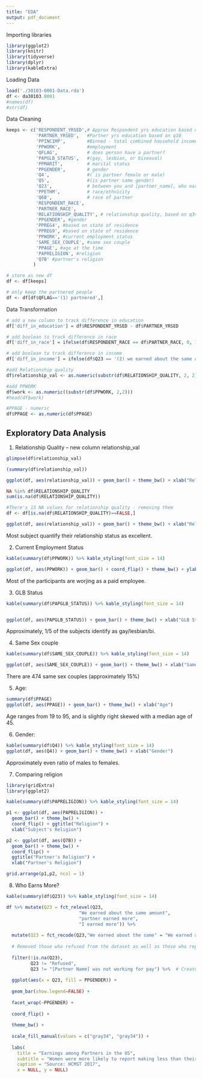 ```yaml
---
title: "EDA"
output: pdf_document
---
```

Importing libraries
```r
library(ggplot2)
library(knitr)
library(tidyverse)
library(dplyr)
library(kableExtra)
```

Loading Data
```r
load('./30103-0001-Data.rda')
df <- da30103.0001
#names(df)
#str(df)
```

Data Cleaning
```r
keeps <- c('RESPONDENT_YRSED',# Approx Respondent yrs education based on ppeduc, first demographic survey
           'PARTNER_YRSED',   #Partner yrs education based on q10
           'PPINCIMP',        #Binned - total combined household income
           'PPWORK',          #employment
           'QFLAG',           # does person have a partner?
           'PAPGLB_STATUS',   #(gay, lesbian, or bisexual)
           'PPMARIT',         # marital status
           'PPGENDER',        # gender
           'Q4',              #( is partner female or male) 
           'Q5',              #(is partner same gender)
           'Q23',             # between you and [partner_name], who earned more income in 2008
           'PPETHM',          # race/ethnicity
           'Q6B',             # race of partner
           'RESPONDENT_RACE',
           'PARTNER_RACE',
           'RELATIONSHIP_QUALITY', # relationship quality, based on q34, higher number is better
           'PPGENDER', #gender
           'PPREG4', #based on state of residence
           'PPREG9', #based on state of residence
           'PPWORK', #current employment status
           'SAME_SEX_COUPLE', #same sex couple
           'PPAGE', #age at the time 
           'PAPRELIGION', #religion
           'Q7B' #partner's religion
          )

# store as new df
df <- df[keeps]

# only keep the partnered people
df <- df[df$QFLAG=='(1) partnered',]

```

Data Transformation
```r
# add a new column to track difference in education
df['diff_in_education'] = df$RESPONDENT_YRSED - df$PARTNER_YRSED

# add boolean to track difference in race
df['diff_in_race'] = ifelse(df$RESPONDENT_RACE == df$PARTNER_RACE, 0, 1)

# add boolean to track difference in income
df['diff_in_income'] = ifelse(df$Q23 == '(2) we earned about the same amount', 0, 1)

#add Relationship quality
df$relationship_val <- as.numeric(substr(df$RELATIONSHIP_QUALITY, 2, 2))

#add PPWORK
df$work <- as.numeric((substr(df$PPWORK, 2,2)))
#head(df$work)

#PPAGE - numeric
df$PPAGE <- as.numeric(df$PPAGE)
```

## Exploratory Data Analysis 

1. Relationship Quality -- new column relationship_val
```r
glimpse(df$relationship_val)

(summary(df$relationship_val))

ggplot(df, aes(relationship_val)) + geom_bar() + theme_bw() + xlab("Relationship Quality") + ylab("Count") 

NA %in% df$RELATIONSHIP_QUALITY
sum(is.na(df$RELATIONSHIP_QUALITY))

#There's 13 NA values for relationship quality - removing them
df <- df[is.na(df$RELATIONSHIP_QUALITY)==FALSE,]

ggplot(df, aes(relationship_val)) + geom_bar() + theme_bw() + xlab("Relationship Quality") + ylab("Count") + scale_fill_discrete(name = "Title", labels = c("A","B","C","D","E")) + theme(legend.position = "top")
```
Most subject quantify their relationship status as excellent.

2. Current Employment Status
```r
kable(summary(df$PPWORK)) %>% kable_styling(font_size = 14)

ggplot(df, aes(PPWORK)) + geom_bar() + coord_flip() + theme_bw() + ylab("Count") + theme(legend.position = "bottom")

```
Most of the participants are worjing as a paid employee.

3. GLB Status
```r
kable(summary(df$PAPGLB_STATUS)) %>% kable_styling(font_size = 14)


ggplot(df, aes(PAPGLB_STATUS)) + geom_bar() + theme_bw() + xlab("GLB Status") + ylab("Count") + theme(legend.position = "bottom")

```
Approximately, 1/5 of the subjects identify as gay/lesbian/bi.

4. Same Sex couple
```r

kable(summary(df$SAME_SEX_COUPLE)) %>% kable_styling(font_size = 14)

ggplot(df, aes(SAME_SEX_COUPLE)) + geom_bar() + theme_bw() + xlab("Same Sex Couple") + ylab("Count") + theme(legend.position = "bottom")

```
There are 474 same sex couples (approximately 15%)

5. Age:
```r
summary(df$PPAGE)
ggplot(df, aes(PPAGE)) + geom_bar() + theme_bw() + xlab("Age")
```
Age ranges from 19 to 95, and is slightly right skewed with a median age of 45.


6. Gender:
```r
kable(summary(df$Q4)) %>% kable_styling(font_size = 14)
ggplot(df, aes(Q4)) + geom_bar() + theme_bw() + xlab("Gender")
```
Approximately even ratio of males to females.


7. Comparing religion
```r
library(gridExtra)
library(ggplot2)

kable(summary(df$PAPRELIGION)) %>% kable_styling(font_size = 14)

p1 <- ggplot(df, aes(PAPRELIGION)) + 
  geom_bar() + theme_bw() + 
  coord_flip() + ggtitle("Religion") +
  xlab("Subject's Religion")

p2 <- ggplot(df, aes(Q7B)) + 
  geom_bar() + theme_bw() + 
  coord_flip() + 
  ggtitle("Partner's Religion") + 
  xlab("Partner's Religion")

grid.arrange(p1,p2, ncol = 1)

```

8. Who Earns More?
```r
 
kable(summary(df$Q23)) %>% kable_styling(font_size = 14)

df %>% mutate(Q23 = fct_relevel(Q23, 
                           "We earned about the same amount",
                           "partner earned more", 
                           "I earned more")) %>% 
  
  mutate(Q23 = fct_recode(Q23,"We earned about the same" = "We earned about the same amount", "My partner earned more" = "[Partner Name] earned more")) %>% 
  
  # Removed those who refused from the dataset as well as those who reported that their partner was not working for pay -- a small total that do not contribute to any major trends
  
  filter(!is.na(Q23), 
         Q23 != "Refused", 
         Q23 != "[Partner Name] was not working for pay") %>%  # Create bar chart based on responses for Q23 (respondent's pay versus partner's pay)
  
  ggplot(aes(x = Q23, fill = PPGENDER)) + 
  
  geom_bar(show.legend=FALSE) + 
  
  facet_wrap(~PPGENDER) + 
  
  coord_flip() + 
  
  theme_bw() + 
  
  scale_fill_manual(values = c("gray34", "gray34")) +
  
  labs(
    title = "Earnings among Partners in the US", 
    subtitle = "Women were more likely to report making less than their partner", 
    caption = "Source: HCMST 2017", 
    x = NULL, y = NULL)

```